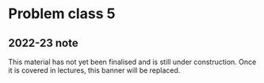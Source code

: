# Problem class 5

:::{.callout-tip}
## 2022-23 note
This material has not yet been finalised and is still under construction. Once it is covered in lectures, this banner will be replaced.
:::


